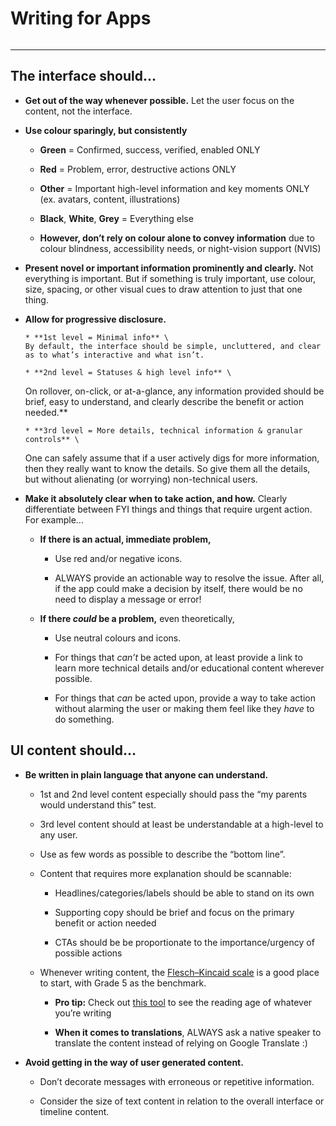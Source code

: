 
<Meta title="Content/Writing for Apps" />

# **Writing for Apps**

<img src="/img/hero_apps.jpg" alt="" />

---

## The interface should…

- **Get out of the way whenever possible.** Let the user focus on the content, not the interface.

- **Use colour sparingly, but consistently**

  - **Green** = Confirmed, success, verified, enabled ONLY

  - **Red** = Problem, error, destructive actions ONLY

  - **Other** = Important high-level information and key moments ONLY (ex. avatars, content, illustrations)

  - **Black**, **White**, **Grey** = Everything else

  - **However, don’t rely on colour alone to convey information** due to colour blindness, accessibility needs, or night-vision support (NVIS)

- **Present novel or important information prominently and clearly.** Not everything is important. But if something is truly important, use colour, size, spacing, or other visual cues to draw attention to just that one thing.

- **Allow for progressive disclosure.**

      * **1st level = Minimal info** \
      By default, the interface should be simple, uncluttered, and clear as to what’s interactive and what isn’t.

      * **2nd level = Statuses & high level info** \

  On rollover, on-click, or at-a-glance, any information provided should be brief, easy to understand, and clearly describe the benefit or action needed.\*\*

      * **3rd level = More details, technical information & granular controls** \

  One can safely assume that if a user actively digs for more information, then they really want to know the details. So give them all the details, but without alienating (or worrying) non-technical users.

- **Make it absolutely clear when to take action, and how.** Clearly differentiate between FYI things and things that require urgent action. For example…

  - **If there is an actual, immediate problem,**

    - Use red and/or negative icons.

    - ALWAYS provide an actionable way to resolve the issue. After all, if the app could make a decision by itself, there would be no need to display a message or error!

  - **If there _could_ be a problem,** even theoretically,

    - Use neutral colours and icons.

    - For things that _can’t_ be acted upon, at least provide a link to learn more technical details and/or educational content wherever possible.

    - For things that _can_ be acted upon, provide a way to take action without alarming the user or making them feel like they _have_ to do something.

## UI content should…

- **Be written in plain language that anyone can understand.**

  - 1st and 2nd level content especially should pass the “my parents would understand this” test.

  - 3rd level content should at least be understandable at a high-level to any user.

  - Use as few words as possible to describe the “bottom line”.

  - Content that requires more explanation should be scannable:

    - Headlines/categories/labels should be able to stand on its own

    - Supporting copy should be brief and focus on the primary benefit or action needed

    - CTAs should be be proportionate to the importance/urgency of possible actions

  - Whenever writing content, the [Flesch–Kincaid scale](https://readable.com/readability/flesch-reading-ease-flesch-kincaid-grade-level/) is a good place to start, with Grade 5 as the benchmark.

    - **Pro tip:** Check out [this tool](https://hemingwayapp.com/) to see the reading age of whatever you’re writing

    - **When it comes to translations**, ALWAYS ask a native speaker to translate the content instead of relying on Google Translate :)

- **Avoid getting in the way of user generated content.**

  - Don’t decorate messages with erroneous or repetitive information.

  - Consider the size of text content in relation to the overall interface or timeline content.
